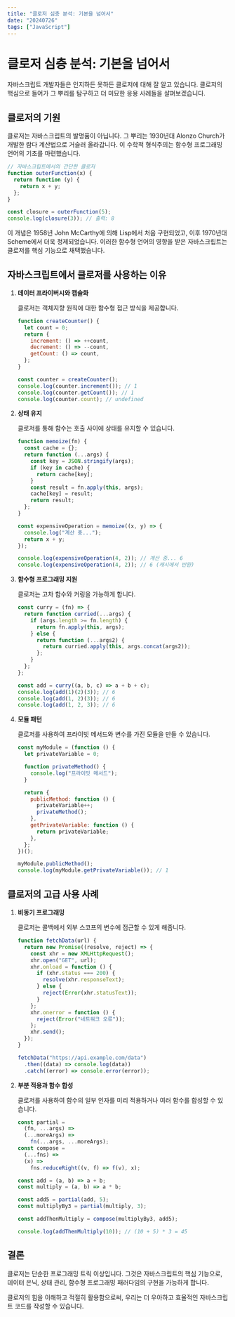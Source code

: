 ```yaml
---
title: "클로저 심층 분석: 기본을 넘어서"
date: "20240726"
tags: ["JavaScript"]
---
```


# 클로저 심층 분석: 기본을 넘어서

자바스크립트 개발자들은 인지하든 못하든 클로저에 대해 잘 알고 있습니다. 클로저의 핵심으로 들어가 그 뿌리를 탐구하고 더 미묘한 응용 사례들을 살펴보겠습니다.

## 클로저의 기원

클로저는 자바스크립트의 발명품이 아닙니다. 그 뿌리는 1930년대 Alonzo Church가 개발한 람다 계산법으로 거슬러 올라갑니다. 이 수학적 형식주의는 함수형 프로그래밍 언어의 기초를 마련했습니다.

```javascript
// 자바스크립트에서의 간단한 클로저
function outerFunction(x) {
  return function (y) {
    return x + y;
  };
}

const closure = outerFunction(5);
console.log(closure(3)); // 출력: 8
```

이 개념은 1958년 John McCarthy에 의해 Lisp에서 처음 구현되었고, 이후 1970년대 Scheme에서 더욱 정제되었습니다. 이러한 함수형 언어의 영향을 받은 자바스크립트는 클로저를 핵심 기능으로 채택했습니다.

## 자바스크립트에서 클로저를 사용하는 이유

1. **데이터 프라이버시와 캡슐화**

   클로저는 객체지향 원칙에 대한 함수형 접근 방식을 제공합니다.

   ```javascript
   function createCounter() {
     let count = 0;
     return {
       increment: () => ++count,
       decrement: () => --count,
       getCount: () => count,
     };
   }

   const counter = createCounter();
   console.log(counter.increment()); // 1
   console.log(counter.getCount()); // 1
   console.log(counter.count); // undefined
   ```

2. **상태 유지**

   클로저를 통해 함수는 호출 사이에 상태를 유지할 수 있습니다.

   ```javascript
   function memoize(fn) {
     const cache = {};
     return function (...args) {
       const key = JSON.stringify(args);
       if (key in cache) {
         return cache[key];
       }
       const result = fn.apply(this, args);
       cache[key] = result;
       return result;
     };
   }

   const expensiveOperation = memoize((x, y) => {
     console.log("계산 중...");
     return x + y;
   });

   console.log(expensiveOperation(4, 2)); // 계산 중... 6
   console.log(expensiveOperation(4, 2)); // 6 (캐시에서 반환)
   ```

3. **함수형 프로그래밍 지원**

   클로저는 고차 함수와 커링을 가능하게 합니다.

   ```javascript
   const curry = (fn) => {
     return function curried(...args) {
       if (args.length >= fn.length) {
         return fn.apply(this, args);
       } else {
         return function (...args2) {
           return curried.apply(this, args.concat(args2));
         };
       }
     };
   };

   const add = curry((a, b, c) => a + b + c);
   console.log(add(1)(2)(3)); // 6
   console.log(add(1, 2)(3)); // 6
   console.log(add(1, 2, 3)); // 6
   ```

4. **모듈 패턴**

   클로저를 사용하여 프라이빗 메서드와 변수를 가진 모듈을 만들 수 있습니다.

   ```javascript
   const myModule = (function () {
     let privateVariable = 0;

     function privateMethod() {
       console.log("프라이빗 메서드");
     }

     return {
       publicMethod: function () {
         privateVariable++;
         privateMethod();
       },
       getPrivateVariable: function () {
         return privateVariable;
       },
     };
   })();

   myModule.publicMethod();
   console.log(myModule.getPrivateVariable()); // 1
   ```

## 클로저의 고급 사용 사례

1. **비동기 프로그래밍**

   클로저는 콜백에서 외부 스코프의 변수에 접근할 수 있게 해줍니다.

   ```javascript
   function fetchData(url) {
     return new Promise((resolve, reject) => {
       const xhr = new XMLHttpRequest();
       xhr.open("GET", url);
       xhr.onload = function () {
         if (xhr.status === 200) {
           resolve(xhr.responseText);
         } else {
           reject(Error(xhr.statusText));
         }
       };
       xhr.onerror = function () {
         reject(Error("네트워크 오류"));
       };
       xhr.send();
     });
   }

   fetchData("https://api.example.com/data")
     .then((data) => console.log(data))
     .catch((error) => console.error(error));
   ```

2. **부분 적용과 함수 합성**

   클로저를 사용하여 함수의 일부 인자를 미리 적용하거나 여러 함수를 합성할 수 있습니다.

   ```javascript
   const partial =
     (fn, ...args) =>
     (...moreArgs) =>
       fn(...args, ...moreArgs);
   const compose =
     (...fns) =>
     (x) =>
       fns.reduceRight((v, f) => f(v), x);

   const add = (a, b) => a + b;
   const multiply = (a, b) => a * b;

   const add5 = partial(add, 5);
   const multiplyBy3 = partial(multiply, 3);

   const addThenMultiply = compose(multiplyBy3, add5);

   console.log(addThenMultiply(10)); // (10 + 5) * 3 = 45
   ```

## 결론

클로저는 단순한 프로그래밍 트릭 이상입니다. 그것은 자바스크립트의 핵심 기능으로, 데이터 은닉, 상태 관리, 함수형 프로그래밍 패러다임의 구현을 가능하게 합니다.

클로저의 힘을 이해하고 적절히 활용함으로써, 우리는 더 우아하고 효율적인 자바스크립트 코드를 작성할 수 있습니다.
